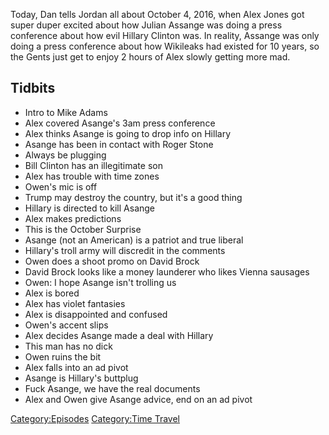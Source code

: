 {{DEFAULTSORT:
    #_EPISODE_0135:The Wikileaks Press Conference
}}{{Episode
    | title           = The Wikileaks Press Conference
    | caption         = Listen to this episode on [https://knowledgefight.libsyn.com/knowledge-fight-the-wikileaks-press-conference Libsyn] [https://open.spotify.com/episode/1Wcnf0EUehb11VBbJ8DBCP Spotify], Read the [[Transcript/135: The Wikileaks Press Conference|Unofficial Transcript]]
    | episodeNumber   = 135
    | length          = 01:53:15
    | airDate         = March 9, 2018
    | coverageDate    = October 4, 2016
    | episodeType     = [[:Category:Time Travel|Time Travel]]
    | appearance      = [[Mike Adams]], [[Julian Assange]], [[Roger Stone]], [[Owen Shroyer]], [[David Brock]]
    | beverage        = Spiked Seltzers
    | previousEpisode = [[134: Post-Tribulation Rapture?]]
    | nextEpisode     = [[136: March 30-31, 2008]]
}}

{{Stub}}

Today, Dan tells Jordan all about October 4, 2016, when Alex Jones got super duper excited about how Julian Assange was doing a press conference about how evil Hillary Clinton was. In reality, Assange was only doing a press conference about how Wikileaks had existed for 10 years, so the Gents just get to enjoy 2 hours of Alex slowly getting more mad.

==Tidbits==

*Intro to Mike Adams
*Alex covered Asange's 3am press conference
*Alex thinks Asange is going to drop info on Hillary
*Asange has been in contact with Roger Stone
*Always be plugging
*Bill Clinton has an illegitimate son
*Alex has trouble with time zones
*Owen's mic is off
*Trump may destroy the country, but it's a good thing
*Hillary is directed to kill Asange
*Alex makes predictions
*This is the October Surprise
*Asange (not an American) is a patriot and true liberal
*Hillary's troll army will discredit in the comments
*Owen does a shoot promo on David Brock
*David Brock looks like a money launderer who likes Vienna sausages
*Owen: I hope Asange isn't trolling us
*Alex is bored
*Alex has violet fantasies
*Alex is disappointed and confused
*Owen's accent slips
*Alex decides Asange made a deal with Hillary
*This man has no dick
*Owen ruins the bit
*Alex falls into an ad pivot
*Asange is Hillary's buttplug
*Fuck Asange, we have the real documents
*Alex and Owen give Asange advice, end on an ad pivot

[[Category:Episodes]]
[[Category:Time Travel]]
